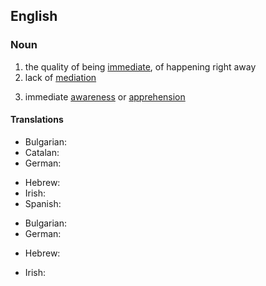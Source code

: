 ==English==

===Noun===
{{en-noun|~|immediacies}}

# the quality of being [[immediate]], of happening right away
# lack of [[mediation]]
# {{lb|en|philosophy}} immediate [[awareness]] or [[apprehension]]

====Translations====
{{trans-top|the quality of being immediate}}
* Bulgarian: {{t+|bg|неотложност|f}}
* Catalan: {{t|ca|immediatesa|f}}
* German: {{t+|de|Dringlichkeit|f}} {{qualifier|of an issue, problem, etc.}}
{{trans-mid}}
* Hebrew: {{t|he|מיידיות|f|tr=miyadiyút}}
* Irish: {{t|ga|neasacht|f}}
* Spanish: {{t|es|inmediatez|f}}
{{trans-bottom}}

{{trans-top|lack of mediation}}
* Bulgarian: {{t+|bg|непосредственост|f}}
* German: {{t+|de|Unmittelbarkeit|f}}
{{trans-mid}}
* Hebrew: {{t|he|אי-אמצעיות|f|tr=í-emtza'iyút}}
{{trans-bottom}}

{{trans-top|philosophy: immediate awareness or apprehension}}
* Irish: {{t|ga|neamh-mheánacht|f}}
{{trans-mid}}
{{trans-bottom}}